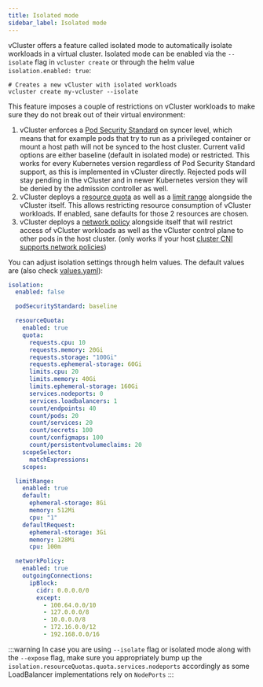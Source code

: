 ```yaml
---
title: Isolated mode
sidebar_label: Isolated mode
---
```



vCluster offers a feature called isolated mode to automatically isolate workloads in a virtual cluster. Isolated mode can be enabled via the `--isolate` flag in `vcluster create` or through the helm value `isolation.enabled: true`:

```
# Creates a new vCluster with isolated workloads
vcluster create my-vcluster --isolate
```

This feature imposes a couple of restrictions on vCluster workloads to make sure they do not break out of their virtual environment:
1. vCluster enforces a [Pod Security Standard](https://kubernetes.io/docs/concepts/security/pod-security-standards/) on syncer level, which means that for example pods that try to run as a privileged container or mount a host path will not be synced to the host cluster. Current valid options are either baseline (default in isolated mode) or restricted. This works for every Kubernetes version regardless of Pod Security Standard support, as this is implemented in vCluster directly. Rejected pods will stay pending in the vCluster and in newer Kubernetes version they will be denied by the admission controller as well.
2. vCluster deploys a [resource quota](https://kubernetes.io/docs/concepts/policy/resource-quotas/) as well as a [limit range](https://kubernetes.io/docs/concepts/policy/limit-range/) alongside the vCluster itself. This allows restricting resource consumption of vCluster workloads. If enabled, sane defaults for those 2 resources are chosen.
3. vCluster deploys a [network policy](https://kubernetes.io/docs/concepts/services-networking/network-policies/) alongside itself that will restrict access of vCluster workloads as well as the vCluster control plane to other pods in the host cluster. (only works if your host [cluster CNI supports network policies](https://kubernetes.io/docs/concepts/services-networking/network-policies/#prerequisites))

You can adjust isolation settings through helm values. The default values are (also check [values.yaml](https://github.com/loft-sh/vcluster/blob/v0.7.0-alpha.1/charts/k3s/values.yaml)):
```yaml
isolation:
  enabled: false

  podSecurityStandard: baseline

  resourceQuota:
    enabled: true
    quota:
      requests.cpu: 10
      requests.memory: 20Gi
      requests.storage: "100Gi"
      requests.ephemeral-storage: 60Gi
      limits.cpu: 20
      limits.memory: 40Gi
      limits.ephemeral-storage: 160Gi
      services.nodeports: 0
      services.loadbalancers: 1
      count/endpoints: 40
      count/pods: 20
      count/services: 20
      count/secrets: 100
      count/configmaps: 100
      count/persistentvolumeclaims: 20
    scopeSelector:
      matchExpressions:
    scopes:

  limitRange:
    enabled: true
    default:
      ephemeral-storage: 8Gi
      memory: 512Mi
      cpu: "1"
    defaultRequest:
      ephemeral-storage: 3Gi
      memory: 128Mi
      cpu: 100m

  networkPolicy:
    enabled: true
    outgoingConnections:
      ipBlock:
        cidr: 0.0.0.0/0
        except:
          - 100.64.0.0/10
          - 127.0.0.0/8
          - 10.0.0.0/8
          - 172.16.0.0/12
          - 192.168.0.0/16
```

:::warning
In case you are using `--isolate` flag or isolated mode along with the `--expose` flag, make sure you appropriately bump up the `isolation.resourceQuotas.quota.services.nodeports` accordingly as some LoadBalancer implementations rely on `NodePorts`
:::
